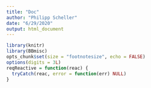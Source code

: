 ```yaml
---
title: "Doc"
author: "Philipp Scheller"
date: "6/29/2020"
output: html_document
---
```


```r
library(knitr)
library(BBmisc)
opts_chunk$set(size = "footnotesize", echo = FALSE)
options(digits = 3L)
reqReactive = function(reac) {
  tryCatch(reac, error = function(err) NULL)
}
```


```r

```
